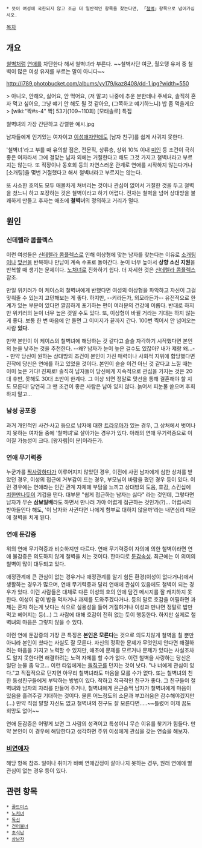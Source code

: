 {{{#!html
<div style="border: 3px solid Crimson;padding:10px;margin-bottom:0px"><b style="font-size:18px">주의. 여러분의 문서 기여는 리그베다 위키의 영리활동에 이용됩니다.</b><br/>
영리사업체 <b>리그베다 위키는 작성하신 내용의 저작권을 위임받아 임의로 영리추구 활동 및 저작권 행사</b>를 할 수 있습니다. 반면, 여러분이 작성한 내용에 대해 <b>법적 분쟁이 발생할 경우 리그베다 위키는 책임을 지지 않으며 모든 책임은 작성자가 집니다.</b> 편집하기 전에 먼저 <a href="http://rigvedawiki.net/r1/wiki.php/2015년 리그베다 영리화 사태">리그베다 영리화 사태</a>에서 <b>현행 위키의 구조를 파악</b>해주세요.
</div>}}}


 * 뜻이 여성에 국한되지 않고 조금 더 일반적인 항목을 찾는다면, 「[[철벽]]」항목으로 넘어가십시오.

[[목차]]

== 개요 ==
[[철벽]]처럼 [[연애]]를 차단한다 해서 철벽녀라 부른다.
~~철벽사단 여군, 월오탱 유저 중 철벽이 많은 여성 유저를 부르는 말이 아니다~~

http://i789.photobucket.com/albums/yy179/kaz8408/dd-1.jpg?width=550

> 아니오, 안해요, 싫어요, 안 먹어요, (저 말고) 나중에 추운 분한테나 주세요, 솔직히 혼자 먹고 싶어요, 그냥 얘기 안 해도 될 것 같아요, (그쪽하고 얘기하느니) 밥 좀 먹을게요 
> [wiki:"짝#s-4" 짝] 53기(109~110회) [모태솔로] 특집

철벽녀의 가장 간단하고 강렬한 예시.jpg

남자들에게 인기있는 여자이고 [[이성애자]]인데도 [남자 친구]를 쉽게 사귀지 못한다.

'철벽녀'라고 부를 때 유의할 점은, 전문직, 상류층, 상위 10% 이내 [[미인]] 등 조건이 극히 좋은 여자라서 그에 걸맞는 남자 외에는 거절한다고 해도 그것 가지고 철벽녀라고 부르지는 않는다. 또 직장이나 동호회 등의 자연스러운 관계로 연애를 시작하지 않는다거나 [소개팅]을 몇번 거절했다고 해서 철벽녀라고 부르지는 않는다. 

또 사소한 호의도 모두 매몰차게 쳐버리는 것이나 관심이 없어서 거절한 것을 두고 철벽을 쳤느니 하고 포장하는 것은 철벽이라고 하기 어렵다. 전자는 철벽을 넘어 상대방을 불쾌하게 만들고 후자는 애초에 '''철벽녀'''의 정의하고 거리가 멀다. 

== 원인 ==
=== 신데렐라 콤플렉스 ===
이런 여성들은 [[신데렐라 콤플렉스]]로 인해 이상형에 맞는 남자를 찾는다는 이유로 [[소개팅]]이나 [[맞선]]을 반복하나 만남이 계속 수포로 돌아간다. 눈이 너무 높아서 '''상향 소신 지원'''을 반복할 때 생기는 문제이다. [[노처녀]]로 진화하기 쉽다. 더 자세한 것은 [[신데렐라 콤플렉스]] 참조.

만일 위키러가 이 케이스의 철벽녀에게 반했다면 여성의 이상형을 파악하고 자신이 그걸 맞춰줄 수 있는지 고민해보는 게 좋다. 하지만, --키라든가, 외모라든가-- 유전적으로 한계가 있는 부분이 있다면 깔끔하게 포기하는 편이 여러분의 건강에 이롭다. 반대로 하지만 위키러의 눈이 너무 높은 것일 수도 있다. 또, 이상형이 바뀔 거라는 기대는 하지 않는 게 좋다. 보통 한 번 마음에 안 들면 그 이미지가 끝까지 간다. 100번 찍어서 안 넘어오는 사람 '''있다.''' 

만약 본인이 이 케이스의 철벽녀에 해당하는 것 같다고 슬슬 자각하기 시작했다면 본인의 눈을 낮추는 것을 추천한다. --왜? 남자가 눈이 높은 걸수도 있잖아? 내가 쟤랑 왜...-- 만약 당신이 원하는 상대방의 조건이 본인이 가진 매력이나 사회적 지위에 합당했다면 진작에 당신은 연애를 하고 있었을 것이다. 본인이 슬슬 이건 아닌 것 같다고 느낄 때는 이미 늦은 거다! 진짜로! 솔직히 남자들이 당신에게 지속적으로 관심을 가지는 것은 20대 후반, 못해도 30대 초반이 한계다. 그 이상 되면 정말로 맞선을 통해 결혼해야 할 지도 모른다! 당연히 그 땐 조건이 좋은 사람은 남아 있지 않다. 늙어서 피눈물 쏟으며 후회하지 말고...

=== 남성 공포증 ===
과거 개인적인 사건·사고 등으로 남자에 대한 [[트라우마]]가 있는 경우, 그 상처에서 벗어나지 못하는 여자들 중에 '철벽녀'로 살아가는 경우가 있다. 아래의 연애 무기력증으로 이어질 가능성이 크다. [왕자림|이 분]이라든가.

=== 연애 무기력증 ===
누군가를 [[짝사랑]]하다가 이루어지지 않았던 경우, 이전에 사귄 남자에게 심한 상처를 받았던 경우, 이성의 접근에 거부감이 드는 경우, 부모님이 바람을 폈던 경우 등이 있다. 이런 경우에는 연애라는 인간 관계 자체에 부담을 느끼고 상대방의 도움, 호감, 스킨십에 [[치한]]만나듯이 기겁을 떤다. 대부분 "쉽게 접근하는 남자는 싫다" 라는 것인데, 그렇다면 남자가 무슨 '''삼보일배'''라도 하면서 만나러 가야 어렵게 접근하는 것인가(?)... 어렵사리 받아들인다 해도, '이 남자와 사귄다면 나에게 함부로 대하지 않을까'라는 내면심리 때문에 철벽을 치게 된다.

=== 연애 둔감증 ===
위의 연애 무기력증과 비슷하지만 다르다. 연애 무기력증이 자의에 의한 철벽이라면 연애 불감증은 의도하지 않게 철벽을 치는 것이다. 한마디로 [[둔감]]속성. 최근에는 이 의미의 철벽이 많이 대두되고 있다.

애정관계에 큰 관심이 없는 경우거나 애정관계를 알기 힘든 환경(이성이 없다거나)에서 생활하는 경우가 많으며, 연애 무기력증과 달리 연애에 관심이 있음에도 철벽이 되는 경우가 있다. 이런 사람들은 대체로 다른 이성의 호의 안에 담긴 메시지를 잘 캐치하지 못한다. 이성이 같이 밥을 먹자거나 과제를 도와주겠다거나. 등의 말로 호감을 어필하면 과제는 혼자 하는게 낫다는 식으로 실용성을 들어 거절하거나 이성과 만나면 정말로 밥만 먹고 헤어지는 등(...) 그 사람에 대해 호감이 전혀 없는 듯이 행동한다. 하지만 실제로 철벽녀의 마음은 그렇지 않을 수 있다.

이런 연애 둔감증의 가장 큰 특징은 '''본인은 모른다'''는 것으로 의도치않게 철벽을 칠 뿐만 아니라 본인이 쳤다는 사실도 잘 모른다. 자신의 정확한 문제가 무엇인지 안다면 해결하려는 마음을 가지고 노력할 수 있지만, 애초에 문제를 모르거나 문제가 있다는 사실조차도 알지 못한다면 해결하려는 노력 자체를 할 수가 없다. 이런 철벽을 사랑하는 당신은 일단 눈물 좀 닦고... 이런 타입에게는 [[돌직구]]를 던지는 것이 낫다. "나 너에게 관심이 있다."고 직접적으로 던지면 아무리 철벽녀라도 마음을 모를 수가 없다. 또는 철벽녀의 친한 동성친구들에게 부탁하는 방법이 있다. 착하고 적극적인 친구가 좋다. 그 친구들이 철벽녀와 남자의 자리를 만들어 주거나, 철벽녀에게 은근슬쩍 남자가 철벽녀에게 마음이 있음을 흘려주길 기대하는 것이다. 물론 어느정도의 소문과 부끄러움은 감수해야겠지만(...) 만약 직접 말할 자신도 없고 철벽녀의 친구도 잘 모른다면.....~~틀렸어 이제 꿈도 희망도 없어~~

연애 둔감증은 어떻게 보면 그 사람의 성격이고 특성이니 무슨 이유를 찾기가 힘들다. 만약 본인이 이 경우에 해당한다고 생각하면 주위 이성에게 관심을 갖는 연습을 해보자.


=== [[비연애자]] ===
해당 항목 참조. 일이나 취미가 바빠 연애감정이 살아나지 못하는 경우, 원래 연애에 별 관심이 없는 경우 등이 있다.

== 관련 항목 ==
 * [[골드미스]]
 * [[노처녀]]
 * [[독신]]
 * [[건어물녀]]
 * [[초식남]]
 * [[상남자]]
